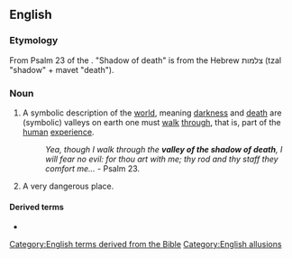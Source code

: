==English==

===Etymology===
From Psalm 23 of the {{w|Psalms|Book of Psalms}}. "Shadow of death" is from the Hebrew צלמות (tzal "shadow" + mavet "death").

===Noun===
{{head|en|noun|head=[[valley]] of the [[shadow]] of [[death]]}}

# {{lb|en|idiomatic}} A symbolic description of the [[world]], meaning [[darkness]] and [[death]] are (symbolic) valleys on earth one must [[walk]] [[through]], that is, part of the [[human]] [[experience]].
#: ''Yea, though I walk through the '''valley of the shadow of death''', I will fear no evil: for thou art with me; thy rod and thy staff they comfort me...'' - Psalm 23.
# {{lb|en|idiomatic}} A very dangerous place.

====Derived terms====
* {{l|en|valley of death}}

[[Category:English terms derived from the Bible]]
[[Category:English allusions]]